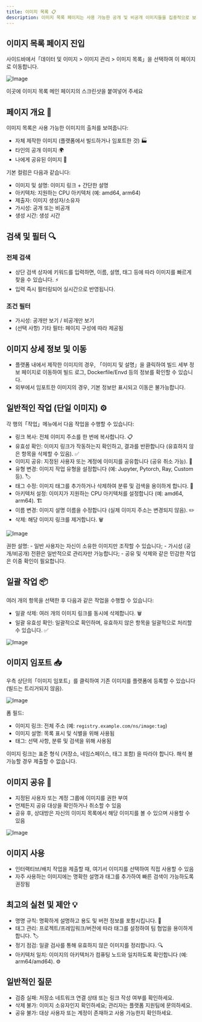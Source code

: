 ```yaml
---
title: 이미지 목록 📋
description: 이미지 목록 페이지는 사용 가능한 공개 및 비공개 이미지들을 집중적으로 보여주며, 검색 및 필터, 공유, 태그 및 아키텍처 관리, 일괄 작업 및 임포트 등의 기능을 지원합니다.
---
```


## 이미지 목록 페이지 진입

사이드바에서「데이터 및 이미지 > 이미지 관리 > 이미지 목록」을 선택하여 이 페이지로 이동합니다.

![Image](./img/imagelist-homepage.png)

이곳에 이미지 목록 메인 페이지의 스크린샷을 붙여넣어 주세요

## 페이지 개요 🎯

이미지 목록은 사용 가능한 이미지의 출처를 보여줍니다:
- 자체 제작한 이미지 (플랫폼에서 빌드하거나 임포트한 것) 🏭
- 타인의 공개 이미지 🌍
- 나에게 공유된 이미지 🤝

기본 컬럼은 다음과 같습니다:
- 이미지 및 설명: 이미지 링크 + 간단한 설명
- 아키텍처: 지원하는 CPU 아키텍처 (예: amd64, arm64)
- 제출자: 이미지 생성자/소유자
- 가시성: 공개 또는 비공개
- 생성 시간: 생성 시간

## 검색 및 필터 🔍

### 전체 검색
- 상단 검색 상자에 키워드를 입력하면, 이름, 설명, 태그 등에 따라 이미지를 빠르게 찾을 수 있습니다. ⚡
- 입력 즉시 필터링되어 실시간으로 반영됩니다.

### 조건 필터
- 가시성: 공개만 보기 / 비공개만 보기
- (선택 사항) 기타 필터: 페이지 구성에 따라 제공됨

## 이미지 상세 정보 및 이동

- 플랫폼 내에서 제작한 이미지의 경우, 「이미지 및 설명」을 클릭하여 빌드 세부 정보 페이지로 이동하여 빌드 로그, Dockerfile/Envd 등의 정보를 확인할 수 있습니다.
- 외부에서 임포트한 이미지의 경우, 기본 정보만 표시되고 이동은 불가능합니다.

## 일반적인 작업 (단일 이미지) ⚙️

각 행의「작업」메뉴에서 다음 작업을 수행할 수 있습니다:

- 링크 복사: 전체 이미지 주소를 한 번에 복사합니다. 📋
- 유효성 확인: 이미지 링크가 작동하는지 확인하고, 결과를 반환합니다 (유효하지 않은 항목을 삭제할 수 있음). ✅
- 이미지 공유: 지정된 사용자 또는 계정에 이미지를 공유합니다 (공유 취소 가능). 🤝
- 유형 변경: 이미지 작업 유형을 설정합니다 (예: Jupyter, Pytorch, Ray, Custom 등). 🏷️
- 태그 수정: 이미지 태그를 추가하거나 삭제하여 분류 및 검색을 용이하게 합니다. 🔖
- 아키텍처 설정: 이미지가 지원하는 CPU 아키텍처를 설정합니다 (예: amd64, arm64). 🏗️
- 이름 변경: 이미지 설명 이름을 수정합니다 (실제 이미지 주소는 변경되지 않음). ✏️
- 삭제: 해당 이미지 링크를 제거합니다. 🗑️

![Image](./img/imagelist-actions.png)

<Callout type="info">
권한 설명:
- 일반 사용자는 자신이 소유한 이미지만 조작할 수 있습니다;
- 가시성 (공개/비공개) 전환은 일반적으로 관리자만 가능합니다;
- 공유 및 삭제와 같은 민감한 작업은 이중 확인이 필요합니다.
</Callout>

## 일괄 작업 📦

여러 개의 항목을 선택한 후 다음과 같은 작업을 수행할 수 있습니다:

- 일괄 삭제: 여러 개의 이미지 링크를 동시에 삭제합니다. 🗑️
- 일괄 유효성 확인: 일괄적으로 확인하며, 유효하지 않은 항목을 일괄적으로 처리할 수 있습니다. ✅

![Image](./img/imagelist-batch.png)

## 이미지 임포트 📥

우측 상단의「이미지 임포트」를 클릭하여 기존 이미지를 플랫폼에 등록할 수 있습니다 (빌드는 트리거되지 않음).

![Image](./img/imagelist-import.png)

폼 필드:
- 이미지 링크: 전체 주소 (예: `registry.example.com/ns/image:tag`)
- 이미지 설명: 목록 표시 및 식별을 위해 사용됨
- 태그: 선택 사항, 분류 및 검색을 위해 사용됨

<Callout type="warning">
이미지 링크는 표준 형식 (저장소, 네임스페이스, 태그 포함) 을 따라야 합니다. 해석 불가능할 경우 제출할 수 없습니다.
</Callout>

## 이미지 공유 🤝

- 지정된 사용자 또는 계정 그룹에 이미지를 권한 부여
- 언제든지 공유 대상을 확인하거나 취소할 수 있음
- 공유 후, 상대방은 자신의 이미지 목록에서 해당 이미지를 볼 수 있으며 사용할 수 있음

![Image](./img/imagelist-sharing.png)

## 이미지 사용

- 인터랙티브/배치 작업을 제출할 때, 여기서 이미지를 선택하여 직접 사용할 수 있음
- 자주 사용하는 이미지에는 명확한 설명과 태그를 추가하여 빠른 검색이 가능하도록 권장됨

## 최고의 실천 및 제안 💡

- 명명 규칙: 명확하게 설명하고 용도 및 버전 정보를 포함시킵니다. 📝
- 태그 관리: 프로젝트/프레임워크/버전에 따라 태그를 설정하여 팀 협업을 용이하게 합니다. 🏷️
- 정기 점검: 일괄 검사를 통해 유효하지 않은 이미지를 정리합니다. 🔍
- 아키텍처 일치: 이미지의 아키텍처가 컴퓨팅 노드와 일치하도록 확인합니다 (예: arm64/amd64). ⚙️

## 일반적인 질문

- 검증 실패: 저장소 네트워크 연결 상태 또는 링크 작성 여부를 확인하세요.
- 삭제 불가: 이미지 소유자인지 확인하세요; 관리자는 플랫폼 지원팀에 문의하세요.
- 공유 불가: 대상 사용자 또는 계정이 존재하고 사용 가능한지 확인하세요.